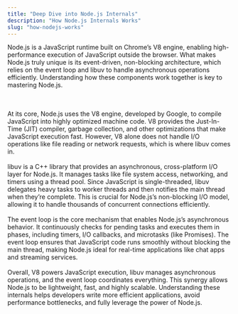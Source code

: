 ```yaml
---
title: "Deep Dive into Node.js Internals"
description: "How Node.js Internals Works"
slug: "how-nodejs-works"
---
```


Node.js is a JavaScript runtime built on Chrome’s V8 engine, enabling high-performance execution of JavaScript outside the browser. What makes Node.js truly unique is its event-driven, non-blocking architecture, which relies on the event loop and libuv to handle asynchronous operations efficiently. Understanding how these components work together is key to mastering Node.js.

<br />
<br />
At its core, Node.js uses the V8 engine, developed by Google, to compile
JavaScript into highly optimized machine code. V8 provides the Just-In-Time
(JIT) compiler, garbage collection, and other optimizations that make JavaScript
execution fast. However, V8 alone does not handle I/O operations like file
reading or network requests, which is where libuv comes in.
<br />
<br />
libuv is a C++ library that provides an asynchronous, cross-platform I/O layer for
Node.js. It manages tasks like file system access, networking, and timers using a
thread pool. Since JavaScript is single-threaded, libuv delegates heavy tasks to
worker threads and then notifies the main thread when they’re complete. This is crucial
for Node.js’s non-blocking I/O model, allowing it to handle thousands of concurrent
connections efficiently.
<br />
<br />
The event loop is the core mechanism that enables Node.js’s asynchronous
behavior. It continuously checks for pending tasks and executes them in phases,
including timers, I/O callbacks, and microtasks (like Promises). The event loop
ensures that JavaScript code runs smoothly without blocking the main thread,
making Node.js ideal for real-time applications like chat apps and streaming
services.
<br />
<br />
Overall, V8 powers JavaScript execution, libuv manages asynchronous operations, and
the event loop coordinates everything. This synergy allows Node.js to be lightweight,
fast, and highly scalable. Understanding these internals helps developers write more
efficient applications, avoid performance bottlenecks, and fully leverage the power
of Node.js.
